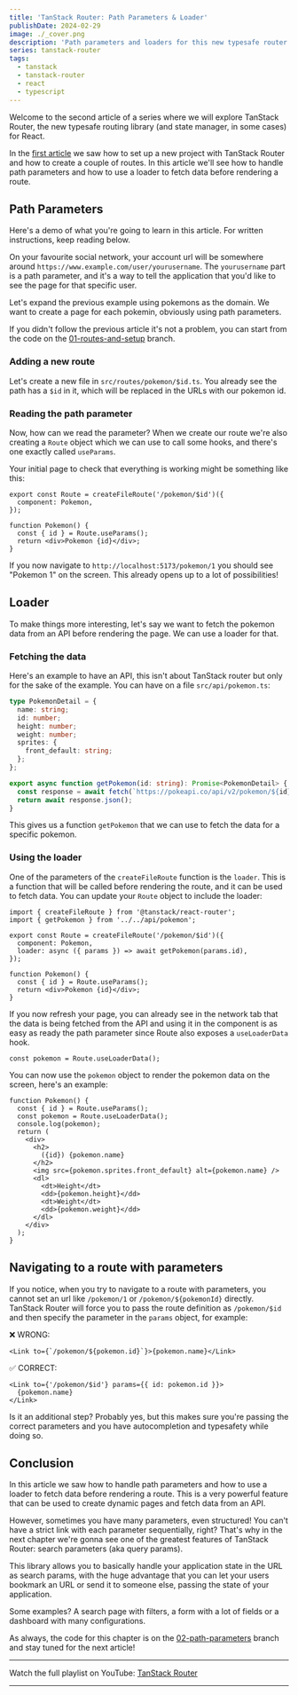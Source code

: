 ```yaml
---
title: 'TanStack Router: Path Parameters & Loader'
publishDate: 2024-02-29
image: ./_cover.png
description: 'Path parameters and loaders for this new typesafe router and state manager for React.'
series: tanstack-router
tags:
  - tanstack
  - tanstack-router
  - react
  - typescript
---
```



Welcome to the second article of a series where we will explore TanStack Router, the new typesafe routing library (and state manager, in some cases) for React.

In the [first article](/tanstack-router-setup) we saw how to set up a new project with TanStack Router and how to create a couple of routes. In this article we'll see how to handle path parameters and how to use a loader to fetch data before rendering a route.

## Path Parameters

Here's a demo of what you're going to learn in this article. For written instructions, keep reading below.

<YouTube id="xUrbLlcrIXY" />

On your favourite social network, your account url will be somewhere around `https://www.example.com/user/yourusername`. The `yourusername` part is a path parameter, and it's a way to tell the application that you'd like to see the page for that specific user.

Let's expand the previous example using pokemons as the domain. We want to create a page for each pokemin, obviously using path parameters.

If you didn't follow the previous article it's not a problem, you can start from the code on the [01-routes-and-setup](https://github.com/Balastrong/tanstack-router-demo/tree/01-routes-and-setup) branch.

### Adding a new route

Let's create a new file in `src/routes/pokemon/$id.ts`. You already see the path has a `$id` in it, which will be replaced in the URLs with our pokemon id.

### Reading the path parameter

Now, how can we read the parameter? When we create our route we're also creating a `Route` object which we can use to call some hooks, and there's one exactly called `useParams`.

Your initial page to check that everything is working might be something like this:

```tsx
export const Route = createFileRoute('/pokemon/$id')({
  component: Pokemon,
});

function Pokemon() {
  const { id } = Route.useParams();
  return <div>Pokemon {id}</div>;
}
```

If you now navigate to `http://localhost:5173/pokemon/1` you should see "Pokemon 1" on the screen. This already opens up to a lot of possibilities!

## Loader

To make things more interesting, let's say we want to fetch the pokemon data from an API before rendering the page. We can use a loader for that.

### Fetching the data

Here's an example to have an API, this isn't about TanStack router but only for the sake of the example. You can have on a file `src/api/pokemon.ts`:

```ts
type PokemonDetail = {
  name: string;
  id: number;
  height: number;
  weight: number;
  sprites: {
    front_default: string;
  };
};

export async function getPokemon(id: string): Promise<PokemonDetail> {
  const response = await fetch(`https://pokeapi.co/api/v2/pokemon/${id}`);
  return await response.json();
}
```

This gives us a function `getPokemon` that we can use to fetch the data for a specific pokemon.

### Using the loader

One of the parameters of the `createFileRoute` function is the `loader`. This is a function that will be called before rendering the route, and it can be used to fetch data. You can update your `Route` object to include the loader:

```tsx
import { createFileRoute } from '@tanstack/react-router';
import { getPokemon } from '../../api/pokemon';

export const Route = createFileRoute('/pokemon/$id')({
  component: Pokemon,
  loader: async ({ params }) => await getPokemon(params.id),
});

function Pokemon() {
  const { id } = Route.useParams();
  return <div>Pokemon {id}</div>;
}
```

If you now refresh your page, you can already see in the network tab that the data is being fetched from the API and using it in the component is as easy as ready the path parameter since Route also exposes a `useLoaderData` hook.

```tsx
const pokemon = Route.useLoaderData();
```

You can now use the `pokemon` object to render the pokemon data on the screen, here's an example:

```tsx
function Pokemon() {
  const { id } = Route.useParams();
  const pokemon = Route.useLoaderData();
  console.log(pokemon);
  return (
    <div>
      <h2>
        ({id}) {pokemon.name}
      </h2>
      <img src={pokemon.sprites.front_default} alt={pokemon.name} />
      <dl>
        <dt>Height</dt>
        <dd>{pokemon.height}</dd>
        <dt>Weight</dt>
        <dd>{pokemon.weight}</dd>
      </dl>
    </div>
  );
}
```

## Navigating to a route with parameters

If you notice, when you try to navigate to a route with parameters, you cannot set an url like `/pokemon/1` or `/pokemon/${pokemonId}` directly. TanStack Router will force you to pass the route definition as `/pokemon/$id` and then specify the parameter in the `params` object, for example:

❌ WRONG:

```tsx
<Link to={`/pokemon/${pokemon.id}`}>{pokemon.name}</Link>
```

✅ CORRECT:

```tsx
<Link to={'/pokemon/$id'} params={{ id: pokemon.id }}>
  {pokemon.name}
</Link>
```

Is it an additional step? Probably yes, but this makes sure you're passing the correct parameters and you have autocompletion and typesafety while doing so.

## Conclusion

In this article we saw how to handle path parameters and how to use a loader to fetch data before rendering a route. This is a very powerful feature that can be used to create dynamic pages and fetch data from an API.

However, sometimes you have many parameters, even structured! You can't have a strict link with each parameter sequentially, right? That's why in the next chapter we're gonna see one of the greatest features of TanStack Router: search parameters (aka query params).

This library allows you to basically handle your application state in the URL as search params, with the huge advantage that you can let your users bookmark an URL or send it to someone else, passing the state of your application.

Some examples? A search page with filters, a form with a lot of fields or a dashboard with many configurations.

As always, the code for this chapter is on the [02-path-parameters](https://github.com/Balastrong/tanstack-router-demo/tree/02-path-parameters) branch and stay tuned for the next article!

---

Watch the full playlist on YouTube: [TanStack Router](https://www.youtube.com/playlist?list=PLOQjd5dsGSxJilh0lBofeY8Qib98kzmF5)

---
